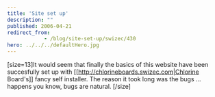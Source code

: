 ```yaml
---
title: 'Site set up'
description: ""
published: 2006-04-21
redirect_from: 
            - /blog/site-set-up/swizec/430
hero: ../../../defaultHero.jpg
---
```


\[size=13]It would seem that finally the basics of this website have been succesfully set up with \[\[<http://chlorineboards.swizec.com|Chlorine> Board's]] fancy self installer. The reason it took long was the bugs ... happens you know, bugs are natural. \[/size]
